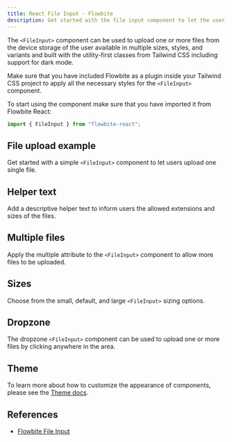 ```yaml
---
title: React File Input - Flowbite
description: Get started with the file input component to let the user to upload one or more files from their device storage based on multiple styles and sizes
---
```


The `<FileInput>` component can be used to upload one or more files from the device storage of the user available in multiple sizes, styles, and variants and built with the utility-first classes from Tailwind CSS including support for dark mode.

Make sure that you have included Flowbite as a plugin inside your Tailwind CSS project to apply all the necessary styles for the `<FileInput>` component.

To start using the component make sure that you have imported it from Flowbite React:

```jsx
import { FileInput } from "flowbite-react";
```

## File upload example

Get started with a simple `<FileInput>` component to let users upload one single file.

<Example name="fileInput.root" />

## Helper text

Add a descriptive helper text to inform users the allowed extensions and sizes of the files.

<Example name="fileInput.helper" />

## Multiple files

Apply the multiple attribute to the `<FileInput>` component to allow more files to be uploaded.

<Example name="fileInput.multiple" />

## Sizes

Choose from the small, default, and large `<FileInput>` sizing options.

<Example name="fileInput.sizes" />

## Dropzone

The dropzone `<FileInput>` component can be used to upload one or more files by clicking anywhere in the area.

<Example name="fileInput.dropzone" />

## Theme

To learn more about how to customize the appearance of components, please see the [Theme docs](/docs/customize/theme).

<Theme name="fileInput" />

## References

- [Flowbite File Input](https://flowbite.com/docs/forms/file-input/)
